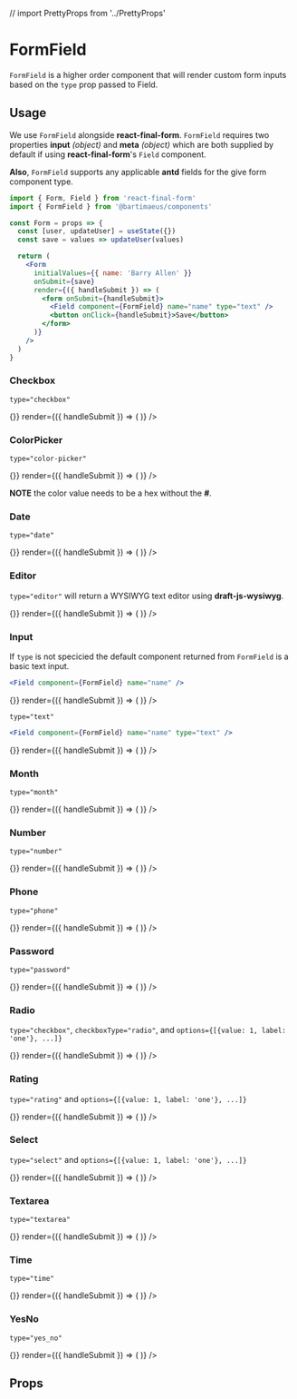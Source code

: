 
// import PrettyProps from '../PrettyProps'

<Meta title="Form Helpers|FormField" component={FormField} />

# FormField

`FormField` is a higher order component that will render custom form inputs based on the `type` prop passed to Field.

## Usage

We use `FormField` alongside **react-final-form**. `FormField` requires two properties **input** _(object)_ and **meta** _(object)_ which are both supplied by default if using **react-final-form**'s `Field` component.

**Also**, `FormField` supports any applicable **antd** fields for the give form component type.

```jsx
import { Form, Field } from 'react-final-form'
import { FormField } from '@bartimaeus/components'

const Form = props => {
  const [user, updateUser] = useState({})
  const save = values => updateUser(values)

  return (
    <Form
      initialValues={{ name: 'Barry Allen' }}
      onSubmit={save}
      render={({ handleSubmit }) => (
        <form onSubmit={handleSubmit}>
          <Field component={FormField} name="name" type="text" />
          <button onClick={handleSubmit}>Save</button>
        </form>
      )}
    />
  )
}
```

### Checkbox

`type="checkbox"`

<Preview>
  <Story name="Checkbox">
    <Suspense fallback={null}>
      <Form
        initialValues={initialValues}
        onSubmit={() => {}}
        render={({ handleSubmit }) => (
          <form onSubmit={handleSubmit}>
            <Field
              component={FormField}
              name="agree"
              label="I agree to the 'terms of service'"
              type="checkbox"
            />
          </form>
        )}
      />
    </Suspense>
  </Story>
</Preview>

### ColorPicker

`type="color-picker"`

<Preview>
  <Story name="ColorPicker">
    <Suspense fallback={null}>
      <Form
        initialValues={initialValues}
        onSubmit={() => {}}
        render={({ handleSubmit }) => (
          <form onSubmit={handleSubmit}>
            <Field component={FormField} name="color" type="color-picker" />
          </form>
        )}
      />
    </Suspense>
  </Story>
</Preview>

**NOTE** the color value needs to be a hex without the **#**.

### Date

`type="date"`

<Preview>
  <Story name="Date">
    <Suspense fallback={null}>
      <Form
        initialValues={initialValues}
        onSubmit={() => {}}
        render={({ handleSubmit }) => (
          <form onSubmit={handleSubmit}>
            <Field component={FormField} name="createdAt" type="date" />
          </form>
        )}
      />
    </Suspense>
  </Story>
</Preview>

### Editor

`type="editor"` will return a WYSIWYG text editor using **draft-js-wysiwyg**.

<Preview>
  <Story name="Editor">
    <Suspense fallback={null}>
      <Form
        initialValues={initialValues}
        onSubmit={() => {}}
        render={({ handleSubmit }) => (
          <form onSubmit={handleSubmit}>
            <Field component={FormField} name="message" type="editor" />
          </form>
        )}
      />
    </Suspense>
  </Story>
</Preview>

### Input

If `type` is not specicied the default component returned from `FormField` is a basic text input.

```jsx
<Field component={FormField} name="name" />
```

<Preview>
  <Story name="Default">
    <Suspense fallback={null}>
      <Form
        initialValues={initialValues}
        onSubmit={() => {}}
        render={({ handleSubmit }) => (
          <form onSubmit={handleSubmit}>
            <Field component={FormField} name="name" />
          </form>
        )}
      />
    </Suspense>
  </Story>
</Preview>

`type="text"`

```jsx
<Field component={FormField} name="name" type="text" />
```

<Preview>
  <Story name="Input">
    <Suspense fallback={null}>
      <Form
        initialValues={initialValues}
        onSubmit={() => {}}
        render={({ handleSubmit }) => (
          <form onSubmit={handleSubmit}>
            <Field component={FormField} name="name" type="text" />
          </form>
        )}
      />
    </Suspense>
  </Story>
</Preview>

### Month

`type="month"`

<Preview>
  <Story name="Month">
    <Suspense fallback={null}>
      <Form
        initialValues={initialValues}
        onSubmit={() => {}}
        render={({ handleSubmit }) => (
          <form onSubmit={handleSubmit}>
            <Field component={FormField} name="monthInQuestion" type="month" />
          </form>
        )}
      />
    </Suspense>
  </Story>
</Preview>

### Number

`type="number"`

<Preview>
  <Story name="Number">
    <Suspense fallback={null}>
      <Form
        initialValues={initialValues}
        onSubmit={() => {}}
        render={({ handleSubmit }) => (
          <form onSubmit={handleSubmit}>
            <Field
              component={FormField}
              name="daysOfEatingKeto"
              type="number"
            />
          </form>
        )}
      />
    </Suspense>
  </Story>
</Preview>

### Phone

`type="phone"`

<Preview>
  <Story name="Phone">
    <Suspense fallback={null}>
      <Form
        initialValues={initialValues}
        onSubmit={() => {}}
        render={({ handleSubmit }) => (
          <form onSubmit={handleSubmit}>
            <Field component={FormField} name="phoneNumber" type="phone" />
          </form>
        )}
      />
    </Suspense>
  </Story>
</Preview>

### Password

`type="password"`

<Preview>
  <Story name="Password">
    <Suspense fallback={null}>
      <Form
        initialValues={initialValues}
        onSubmit={() => {}}
        render={({ handleSubmit }) => (
          <form onSubmit={handleSubmit}>
            <Field
              component={FormField}
              name="confirmPassword"
              type="password"
            />
          </form>
        )}
      />
    </Suspense>
  </Story>
</Preview>

### Radio

`type="checkbox"`, `checkboxType="radio"`, and `options={[{value: 1, label: 'one'}, ...]}`

<Preview>
  <Story name="Radio">
    <Suspense fallback={null}>
      <Form
        initialValues={initialValues}
        onSubmit={() => {}}
        render={({ handleSubmit }) => (
          <form onSubmit={handleSubmit}>
            <Field
              component={FormField}
              name="numberOfKids"
              options={[
                { value: 1, label: 'one' },
                { value: 2, label: 'two' },
                { value: 3, label: 'three' },
              ]}
              type="checkbox"
              checkboxType="radio"
            />
          </form>
        )}
      />
    </Suspense>
  </Story>
</Preview>

### Rating

`type="rating"` and `options={[{value: 1, label: 'one'}, ...]}`

<Preview>
  <Story name="Rating">
    <Suspense fallback={null}>
      <Form
        initialValues={initialValues}
        onSubmit={() => {}}
        render={({ handleSubmit }) => (
          <form onSubmit={handleSubmit}>
            <Field
              component={FormField}
              name="levelOfPain"
              options={[
                { value: 1, label: 'Meh' },
                { value: 2, label: 'So, so' },
                { value: 3, label: '@#$%' },
              ]}
              type="rating"
            />
          </form>
        )}
      />
    </Suspense>
  </Story>
</Preview>

### Select

`type="select"` and `options={[{value: 1, label: 'one'}, ...]}`

<Preview>
  <Story name="Select">
    <Suspense fallback={null}>
      <Form
        initialValues={initialValues}
        onSubmit={() => {}}
        render={({ handleSubmit }) => (
          <form onSubmit={handleSubmit}>
            <Field
              component={FormField}
              name="bestPizza"
              options={[
                { value: 1, label: 'Dominos' },
                { value: 2, label: 'Pizza Hut' },
                { value: 3, label: 'Little Caesars' },
                { value: 4, label: 'The Pie Pizzeria' },
              ]}
              type="select"
            />
          </form>
        )}
      />
    </Suspense>
  </Story>
</Preview>

### Textarea

`type="textarea"`

<Preview>
  <Story name="Textarea">
    <Suspense fallback={null}>
      <Form
        initialValues={initialValues}
        onSubmit={() => {}}
        render={({ handleSubmit }) => (
          <form onSubmit={handleSubmit}>
            <Field component={FormField} name="message" type="textarea" />
          </form>
        )}
      />
    </Suspense>
  </Story>
</Preview>

### Time

`type="time"`

<Preview>
  <Story name="Time">
    <Suspense fallback={null}>
      <Form
        initialValues={initialValues}
        onSubmit={() => {}}
        render={({ handleSubmit }) => (
          <form onSubmit={handleSubmit}>
            <Field component={FormField} name="timeOfDay" type="time" />
          </form>
        )}
      />
    </Suspense>
  </Story>
</Preview>

### YesNo

`type="yes_no"`

<Preview>
  <Story name="Yes/No">
    <Suspense fallback={null}>
      <Form
        initialValues={initialValues}
        onSubmit={() => {}}
        render={({ handleSubmit }) => (
          <form onSubmit={handleSubmit}>
            <Field component={FormField} name="doYouLikeSushi" type="yes_no" />
          </form>
        )}
      />
    </Suspense>
  </Story>
</Preview>

## Props

<Props of={FormField} />
